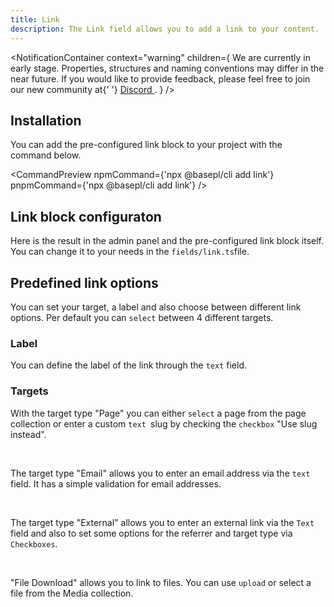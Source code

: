 ```yaml
---
title: Link
description: The Link field allows you to add a link to your content.
---
```


<NotificationContainer
  context="warning"
  children={
    <span>
      We are currently in early stage. Properties, structures and naming
      conventions may differ in the near future. If you would like to provide
      feedback, please feel free to join our new community at{' '}
      <a href="https://discord.gg/b99KZMW2" target="_blank">
        Discord
      </a>
      .
    </span>
  }
/>

## Installation

You can add the pre-configured link block to your project with the command below.

<CommandPreview
  npmCommand={'npx @basepl/cli add link'}
  pnpmCommand={'npx @basepl/cli add link'}
/>

## Link block configuraton

Here is the result in the admin panel and the pre-configured link block itself. You can change it to your needs in the `fields/link.ts`file.

<BlockPreview name="link" imagePath="admin-button.png" />

## Predefined link options

You can set your target, a label and also choose between different link options. Per default you can `select` between 4 different targets.

### Label

You can define the label of the link through the `text` field.

### Targets

With the target type "Page" you can either `select` a page from the page collection or enter a custom `text `slug by checking the `checkbox` "Use slug instead".

<Badges label="Page" text="id,text" />
<br />

The target type "Email" allows you to enter an email address via the `text` field. It has a simple validation for email addresses.

<Badges label="Email Adress" text="text" />
<br />

The target type "External" allows you to enter an external link via the `Text` field and also to set some options for the referrer and target type via `Checkboxes`.

<Badges label="External URL" text="text" />
<Badges label="Open in new tab" text="true,false" />
<Badges label="No referrer" text="true,false" />
<br />

"File Download" allows you to link to files. You can use `upload` or select a file from the Media collection.

<Badges label="File Reference" text="upload" />
